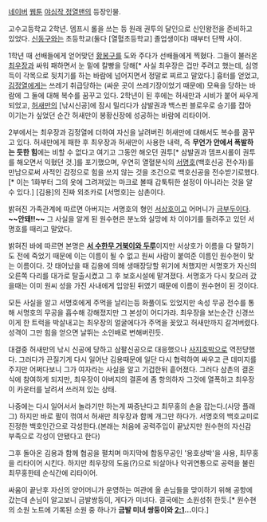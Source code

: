 [[네이버]] [[웹툰]] [[야심작 정열맨]]의 등장인물.

고수고등학교 2학년. 뎀프시 롤을 쓰는 등 원래 권투의 달인으로 신인왕전을 준비하고 있었다. [[신동구]]와는 초등학교(둘다 [열혈초등학교] 졸업생이다) 때부터 단짝 사이.

1학년 때 선배들에게 얻어맞던 [[황봉구]]를 도와 주다가 선배들에게 찍혔다. 그들이 불러온 [[최우장]]과 싸워 패하면서 눈 밑에 칼빵을 당해[* 사실 최우장은 겁만 주려고 했는데, 심영득이 각목으로 뒷치기를 하는 바람에 넘어지면서 정말로 찌르고 말았다.] 흉터를 얻었고, [[김정열]]에게는 쓰레기 취급당하는 (싸운 곳이 쓰레기장이었기 때문에) 모욕을 당하는 바람에 그 둘에 대해 복수를 꿈꾸고 있다. 2학년이 된 후에는 허새만과 시비가 붙어 싸우게 되었고, [[허새만]]의 [낚시신공]에 잠시 밀리다가 삼발권과 백스핀 블로우로 승기를 잡아 이기는가 싶었던 순간 허새만이 봉황신장에 성공하는 바람에 리타이어. 

2부에서는 최우장과 김정열에 더하여 자신을 날려버린 허새만에 대해서도 복수를 꿈꾸고 있다. 허새만에게 패한 후 최우장과 허새만이 사용한 내력, 즉 '''무언가 안에서 폭발하는 듯한 힘'''에는 비할 수 없다고 여기고 그동안 해오던 권투[* 삼발권과 뎀프시롤이 권투를 해오면서 익혔던 것.]를 포기했으며, 우연히 열혈분식의 [[서명호]](백호신공 전수자)를 만남으로써 사적인 감정으로 힘을 쓰지 않는 것을 조건으로 백호신공을 전수받기로했다.[* 이는 1화부터 그의 옷에 그려져있는 마크로 볼때 갑툭튀한 설정이 아니라는 것을 알 수 있다.]
[김용]의 진짜 외조카로 [서명호]는 삼촌이다.


밝혀진 가족관계에 따르면 아버지는 서명호의 형인 [[서상호]]이고 어머니가 [[금부두]]이다. '''~~안돼!!~~'''
그 사실을 알게 된 원수현은 분노와 실망에 차 이야기를 들려주고 있던 서명호를 때리고 말았다.
 
밝혀진 바에 따르면 본명은 '''[[김수한무거북이와두루미삼천갑자동방삭치치카포|서 수한무 거북이와 두루]]'''이지만 서상호가 이름을 다 말하기도 전에 죽었기 때문에 이는 이름이 될 수 없고 원씨 사람이 붙여준 이름인 원수현이 맞는 이름이다.
갓 태어났을 때 김용에 의해 생매장당할 위기에 처했지만 서명호가 자신의 오른쪽 다리를 대가로 탈출시켰고 그 후 보호시설에 맡겨졌다. 서명호가 다시 찾으러 갔을때는 이미 원씨 성을 가진 사내에게 입양된 뒤였기 때문에 이름이 원수현이 된 것이다.

모든 사실을 알고 서명호에게 주먹을 날리는등 화풀이도 있었지만 속성 무공 전수를 통해 서명호의 무공을 흡수해 강해졌지만 그 본성이 어디가랴. 최우장을 보는순간 신경쓰이게 한 트럭을 박살내고는 최우장의 얼굴에다가 주먹을 꽂았고 허새만까지 갈겨버렸다.
성격이 그만 힘을 얻으면 날뛰는 소인배로 변해버린듯.

대결중 허새만의 낚시 신공에 당하고 삼팔신공으로 대응했으나 [[사지호박]]으로 역전당했다. 그러다가 끈질기게 다시 일어난 김용때문에 일단 다시 협력하여 싸우고 큰 데미지를 주지만 어쩌다보니 그가 여자라는 사실을 알고 기겁한뒤 흩어졌다.
그러다 삼촌의 결혼식에 참여하게 되지만, 최우장이 아버지의 결혼에 좀 항의하자 그것에 열폭하고 최우장이 카운터를 날려서 쓰러져 있는 상태.

나중에는 다시 일어서서 놀라기만 하는게 짜증난다고 최무홍의 손을 잡는다.(사망 플래그)
하지만 바로 팔이 꺾여서 허새만 최우장과 함께 개그만 하다가. 서명호의 백호교미로 진정한 백호인간으로 각성한다.(본래는 처음에 공력주입이 끝났지만 원수현의 자신감 부족으로 각성이 안됐다고 한다)

그후 돌아온 김용과 함께 협공을 펼치며 마지막에 합동무공인 '용호상박'을 사용, 최무홍을 리타이어 시킨다. 하지만 최우장의 도움(?)으로 되살아나 악귀연통으로 공력을 불린 최무홍한테 순식간에 리타이어.

싸움이 끝난후 자신의 양어머니가 운영하는 여관에 올 손님들을 맞이하기 위해 공항에 갔는데 손님이 알고보니 금발쌍둥이, 게다가 미녀다. 결국에는 소원성취 한듯.[* 원수현의 소원 노트에 기록된 소원 중 하나가 '''금발 미녀 쌍둥이와 [[3P|2:1]]...'''이다.]

